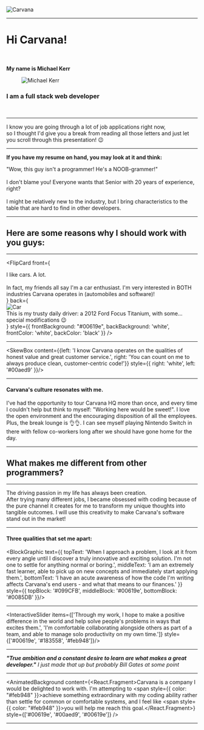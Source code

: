 


<div style={{ borderRadius: '10px', padding: '10vw 19vw', maxWidth: '70vw', background: 'white', display: 'flex', alignItems: 'center', justifyContent: 'center', margin: '0 auto'}}>
  <img className='company-logo' src='https://static.cargurus.com/images/site/2018/02/06/12/01/carvana_st__louis-pic-1574973333773972197-1600x1200.jpeg' alt='Carvana'/>
</div>

---


# Hi Carvana!
<br/>

**My name is Michael Kerr** 
<figure style={{ margin: '20px 0' }}>
  <img className='profile-picture' src={profile} alt='Michael Kerr' style={{ borderRadius: '10px', width: '540px', height: 'auto', margin: '0 auto' }}/>
</figure>

### I am a full stack web developer

<br/>

---


<div className='textbox-small' style={{ background: '#00aed9', color: 'white' }}>
  I know you are going through a lot of job applications right now,
  <br/>
  so I thought I'd give you a break from reading all those letters and just let you scroll through this presentation! 😉
</div>

<ResumeAnimation />

---



**If you have my resume on hand, you may look at it and think:**

<div className='textbox-uppercase' style={{ background: 'white' }}>
  "Wow, this guy isn't a programmer! He's a NOOB-grammer!"
</div>

<br/>

<div className='textbox-medium' style={{ background: '#00619e', color: 'white' }}>
  I don't blame you! Everyone wants that Senior with 20 years of experience, right?
  <br/>
  <br/>
  I might be relatively new to the industry, but I bring <span style={{ color: "#feb948"}}>characteristics</span> to the table that are <span style={{ color: "#feb948"}}>hard to find</span> in other developers.
</div>

---


## Here are some reasons why I should work with you guys:

---



<FlipCard front={<div><div>I like cars. A lot.</div><br/><div>In fact, my friends all say I'm a car enthusiast. I'm very interested in BOTH industries Carvana operates in (automobiles and software)!</div></div>} back={<div><img src='https://s3.amazonaws.com/michaelkerr-projectmedia/Bezerk+Focus.jpg' alt='Car' /><div>This is my trusty daily driver: a 2012 Ford Focus Titanium, with some... special modifications 😉</div></div>} style={{ frontBackground: "#00619e", backBackground: 'white', frontColor: 'white', backColor: 'black' }} />

---



<SkewBox content={{left: 'I know Carvana operates on the qualities of honest value and great customer service.', right: 'You can count on me to always produce clean, customer-centric code!'}} style={{ right: 'white', left: '#00aed9' }}/>

---


#### Carvana's culture resonates with me.

<div className='textbox-medium' style={{ background: 'white', color: '#79787d' }}>I've had the opportunity to tour Carvana HQ more than once, and every time I couldn't help but think to myself: "Working here would be sweet!". I love the open environment and the encouraging disposition of all the employees. Plus, the break lounge is 👌👌. I can see myself playing Nintendo Switch in there with fellow co-workers long after we should have gone home for the day.</div>

---



## What makes me different from other programmers?

---


<CircleAnimation />

<div className='textbox-medium' style={{ background: 'black', color: 'white' }}>
  The driving <span style={{ color: '#1aaaec' }}>passion</span> in my life has always been <span style={{ color: '#1aaaec' }}>creation.</span>
  <br/>
  After trying many different jobs, I became <span style={{ color: '#1aaaec' }}>obsessed</span> with coding because of the pure channel it creates for me to transform my <span style={{ color: '#1aaaec' }}>unique thoughts</span> into <span style={{ color: '#1aaaec' }}>tangible outcomes.</span> I will use this <span style={{ color: '#1aaaec' }}>creativity</span> to make <span style={{ color: '#1aaaec' }}>Carvana's</span> software <span style={{ color: '#1aaaec' }}>stand out</span> in the market!
</div>

---


#### Three qualities that set me apart:

<BlockGraphic 
  text={{
    topText: 'When I approach a problem, I look at it from every angle until I discover a truly innovative and exciting solution. I\'m not one to settle for anything normal or boring.', 
    middleText: 'I am an extremely fast learner, able to pick up on new concepts and immediately start applying them.', 
    bottomText: 'I have an acute awareness of how the code I\'m writing affects Carvana\'s end users - and what that means to our finances.'
  }} 
  style={{ 
    topBlock: '#099CFB', 
    middleBlock: '#00619e', 
    bottomBlock: '#0085DB' 
  }}/>

---

<InteractiveSlider items={['Through my work, I hope to make a positive difference in the world and help solve people\'s problems in ways that excites them.', 'I\'m comfortable collaborating alongside others as part of a team, and able to manage solo productivity on my own time.']} style={['#00619e', '#183558', '#feb948']}/>

---



***"True ambition and a constant desire to learn are what makes a great developer."***
<Cite>I just made that up but probably Bill Gates at some point</Cite>

---

<AnimatedBackground content={<React.Fragment><span>Carvana is a company I would be delighted to work with. I'm attempting to <span style={{ color: "#feb948" }}>achieve something extraordinary</span> with my coding ability rather than settle for common or comfortable systems, and I feel like <span style={{ color: "#feb948" }}>you will help me reach this goal.</span></span></React.Fragment>} style={['#00619e', '#00aed9', '#00619e']} />

---



<HiringResources primary='white' secondary="#00619e" font="'Roboto', sans-serif"/>